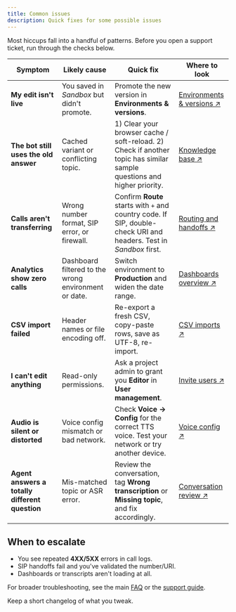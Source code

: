 ```yaml
---
title: Common issues
description: Quick fixes for some possible issues
---
```


Most hiccups fall into a handful of patterns. Before you open a support ticket, run through the checks below.

| Symptom | Likely cause | Quick fix | Where to look |
|---------|--------------|-----------|---------------|
| **My edit isn't live** | You saved in *Sandbox* but didn't promote. | Promote the new version in **Environments & versions**. | [Environments & versions ↗](/environments-and-versions/introduction) |
| **The bot still uses the old answer** | Cached variant or conflicting topic. | 1) Clear your browser cache / soft-reload. 2) Check if another topic has similar sample questions and higher priority. | [Knowledge base ↗](./knowledge-base) |
| **Calls aren't transferring** | Wrong number format, SIP error, or firewall. | Confirm **Route** starts with `+` and country code. If SIP, double-check URI and headers. Test in *Sandbox* first. | [Routing and handoffs ↗](./routing-handoffs) |
| **Analytics show zero calls** | Dashboard filtered to the wrong environment or date. | Switch environment to **Production** and widen the date range. | [Dashboards overview ↗](/analytics/dashboards/introduction) |
| **CSV import failed** | Header names or file encoding off. | Re-export a fresh CSV, copy-paste rows, save as UTF-8, re-import. | [CSV imports ↗](/essentials/imports) |
| **I can't edit anything** | Read-only permissions. | Ask a project admin to grant you **Editor** in **User management**. | [Invite users ↗](/user-management/invite-users) |
| **Audio is silent or distorted** | Voice config mismatch or bad network. | Check **Voice → Config** for the correct TTS voice. Test your network or try another device. | [Voice config ↗](/voice/config) |
| **Agent answers a totally different question** | Mis-matched topic or ASR error. | Review the conversation, tag **Wrong transcription** or **Missing topic**, and fix accordingly. | [Conversation review ↗](/analytics/conversations/review) |

## When to escalate


- You see repeated **4XX/5XX** errors in call logs.
- SIP handoffs fail and you've validated the number/URI.
- Dashboards or transcripts aren't loading at all.

For broader troubleshooting, see the main [FAQ](/troubleshoot/faq) or the [support guide](/troubleshoot/support-guide).

<Tip> Keep a short changelog of what you tweak.</Tip>